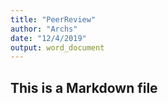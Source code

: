 ```yaml
---
title: "PeerReview"
author: "Archs"
date: "12/4/2019"
output: word_document
---
```


## This is a Markdown file


